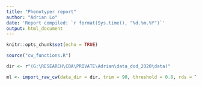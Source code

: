 ```yaml
---
title: "Phenotyper report"
author: "Adrian Lo"
date: 'Report compiled: `r format(Sys.time(), "%d.%m.%Y")`'
output: html_document
---
```


```r
knitr::opts_chunk$set(echo = TRUE)
```

```r
source("cw_functions.R")

dir <- r"(G:\RESEARCH\CBA\PRIVATE\Adrian\data_dod_2020\data)"

ml <- import_raw_cw(data_dir = dir, trim = 90, threshold = 0.8, rds = T)
```

